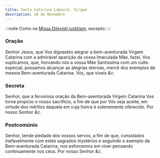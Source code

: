 ```yaml
---
title: Santa Catarina Labouré, Virgem
description: 28 de Novembro
---
```


:::note
Como na [Missa Dilexísti justitiam](/missal/comum/20virgemnaomartir1), excepto:
:::

### Oração

Senhor Jesus, que Vos dignastes alegrar a bem-aventurada Virgem Catarina
com a admirável aparição da vossa Imaculada Mãe, fazei, Vos suplicamos,
que, honrando nós a vossa Mãe Santíssima com um culto especial, possamos
alcançar as alegrias eternas, mercê dos exemplos da mesma Bem-aventurada
Catarina. Vós, que viveis <em>&c.</em>

### Secreta

Senhor, que a fervorosa oração da Bem-aventurada Virgem Catarina Vos torne
propício o nosso sacrifício, a fim de que por Vós seja aceite, em virtude
dos méritos daquela em cuja honra é solenemente oferecido. Por nosso
Senhor <em>&c.</em>

### Postcomúnio

Senhor, tende piedade dos vossos servos, a fim de que, consolados
inefavelmente com estes sagrados mystérios e seguindo o exemplo da
Bem-aventurada Catarina, nos esforcemos em viver pensando continuamente
nos céus. Por nosso Senhor <em>&c.</em>
